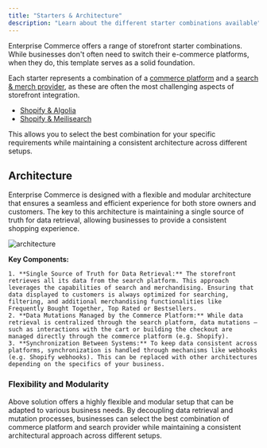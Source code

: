 ```yaml
---
title: "Starters & Architecture"
description: "Learn about the different starter combinations available"
---
```


Enterprise Commerce offers a range of storefront starter combinations. While businesses don't often need to switch their e-commerce platforms, when they do, this template serves as a solid foundation.

Each starter represents a combination of a [commerce platform](/providers#commerce-platform) and a [search & merch provider](/providers#search-and-merch), as these are often the most challenging aspects of storefront integration.

- [Shopify & Algolia](https://github.com/blazity/enterprise-commerce/tree/main/starters/shopify-algolia)
- [Shopify & Meilisearch](https://github.com/blazity/enterprise-commerce/tree/main/starters/shopify-meilisearch)

This allows you to select the best combination for your specific requirements while maintaining a consistent architecture across different setups.

## Architecture

Enterprise Commerce is designed with a flexible and modular architecture that ensures a seamless and efficient experience for both store owners and customers. The key to this architecture is maintaining a single source of truth for data retrieval, allowing businesses to provide a consistent shopping experience.

<Frame>
  <img className="block" src="/images/architecture.png" alt="architecture" />
</Frame>

**Key Components:**

    1. **Single Source of Truth for Data Retrieval:** The storefront retrieves all its data from the search platform. This approach leverages the capabilities of search and merchandising. Ensuring that data displayed to customers is always optimized for searching, filtering, and additional merchandising functionalities like Frequently Bought Together, Top Rated or Bestsellers.
    2. **Data Mutations Managed by the Commerce Platform:**	While data retrieval is centralized through the search platform, data mutations — such as interactions with the cart or building the checkout are managed directly through the commerce platform (e.g. Shopify).
    3. **Synchronization Between Systems:** To keep data consistent across platforms, synchronization is handled through mechanisms like webhooks (e.g. Shopify webhooks). This can be replaced with other architectures depending on the specifics of your business.

### Flexibility and Modularity

Above solution offers a highly flexible and modular setup that can be adapted to various business needs.
By decoupling data retrieval and mutation processes, businesses can select the best combination of commerce platform and search provider while maintaining a consistent architectural approach across different setups.
